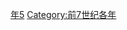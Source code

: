 {{Catnav|頁面分類|历史|歷史時代|年|前7世纪各年}}

{{catmore}}

[[Category:前690年代|年5]]
[[Category:前7世纪各年|Category:前7世纪各年]]